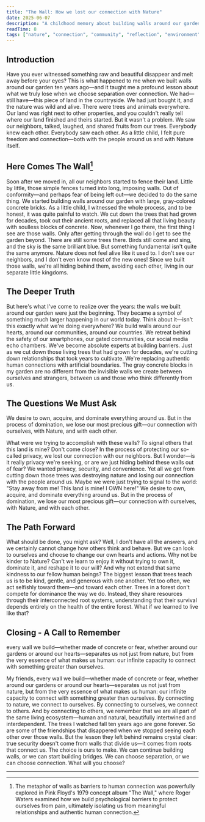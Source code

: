 ```yaml
---
title: "The Wall: How we lost our connection with Nature"
date: 2025-06-07
description: "A childhood memory about building walls around our garden and reflections on how we lost our connection with Nature and others."
readTime: 8
tags: ["nature", "connection", "community", "reflection", "environment"]
---
```



## Introduction

Have you ever witnessed something raw and beautiful disappear and melt away before your eyes? This is what happened to me when we built walls around our garden ten years ago—and it taught me a profound lesson about what we truly lose when we choose separation over connection.
We had—still have—this piece of land in the countryside. We had just bought it, and the nature was wild and alive. There were trees and animals everywhere. Our land was right next to other properties, and you couldn't really tell where our land finished and theirs started. But it wasn't a problem. We saw our neighbors, talked, laughed, and shared fruits from our trees. Everybody knew each other. Everybody saw each other. As a little child, I felt pure freedom and connection—both with the people around us and with Nature itself.


## Here Comes The Wall[^1]

Soon after we moved in, all our neighbors started to fence their land. Little by little, those simple fences turned into long, imposing walls. Out of conformity—and perhaps fear of being left out—we decided to do the same thing. We started building walls around our garden with large, gray-colored concrete bricks.
As a little child, I witnessed the whole process, and to be honest, it was quite painful to watch. We cut down the trees that had grown for decades, took out their ancient roots, and replaced all that living beauty with soulless blocks of concrete.
Now, whenever I go there, the first thing I see are those walls. Only after getting through the wall do I get to see the garden beyond. There are still some trees there. Birds still come and sing, and the sky is the same brilliant blue. But something fundamental isn't quite the same anymore.
Nature does not feel alive like it used to. I don't see our neighbors, and I don't even know most of the new ones! Since we built those walls, we're all hiding behind them, avoiding each other, living in our separate little kingdoms.


## The Deeper Truth

But here's what I've come to realize over the years: the walls we built around our garden were just the beginning. They became a symbol of something much larger happening in our world today.
Think about it—isn't this exactly what we're doing everywhere? We build walls around our hearts, around our communities, around our countries. We retreat behind the safety of our smartphones, our gated communities, our social media echo chambers. We've become absolute experts at building barriers.
Just as we cut down those living trees that had grown for decades, we're cutting down relationships that took years to cultivate. We're replacing authentic human connections with artificial boundaries. The gray concrete blocks in my garden are no different from the invisible walls we create between ourselves and strangers, between us and those who think differently from us.


## The Questions We Must Ask

<Summary>
We desire to own, acquire, and dominate everything around us. But in the process of domination, we lose our most precious gift—our connection with ourselves, with Nature, and with each other.
</Summary>

What were we trying to accomplish with these walls? To signal others that this land is mine? Don't come close? In the process of protecting our so-called privacy, we lost our connection with our neighbors. But I wonder—is it really privacy we're seeking, or are we just hiding behind these walls out of fear?
We wanted privacy, security, and convenience. Yet all we got from cutting down those trees was destroying nature and losing our connection with the people around us. Maybe we were just trying to signal to the world: "Stay away from me! This land is mine! I OWN here!"
We desire to own, acquire, and dominate everything around us. But in the process of domination, we lose our most precious gift—our connection with ourselves, with Nature, and with each other.


## The Path Forward

What should be done, you might ask? Well, I don't have all the answers, and we certainly cannot change how others think and behave. But we can look to ourselves and choose to change our own hearts and actions.
Why not be kinder to Nature? Can't we learn to enjoy it without trying to own it, dominate it, and reshape it to our will? And why not extend that same kindness to our fellow human beings?
The biggest lesson that trees teach us is to be kind, gentle, and generous with one another. Yet too often, we act selfishly toward them—and toward each other. Trees in a forest don't compete for dominance the way we do. Instead, they share resources through their interconnected root systems, understanding that their survival depends entirely on the health of the entire forest.
What if we learned to live like that?


## Closing - A Call to Remember

<Summary>
every wall we build—whether made of concrete or fear, whether around our gardens or around our hearts—separates us not just from nature, but from the very essence of what makes us human: our infinite capacity to connect with something greater than ourselves.
</Summary>

My friends, every wall we build—whether made of concrete or fear, whether around our gardens or around our hearts—separates us not just from nature, but from the very essence of what makes us human: our infinite capacity to connect with something greater than ourselves.
By connecting to nature, we connect to ourselves. By connecting to ourselves, we connect to others. And by connecting to others, we remember that we are all part of the same living ecosystem—human and natural, beautifully intertwined and interdependent.
The trees I watched fall ten years ago are gone forever. So are some of the friendships that disappered when we stopped seeing each other over those walls. But the lesson they left behind remains crystal clear: true security doesn't come from walls that divide us—it comes from roots that connect us.
The choice is ours to make. We can continue building walls, or we can start building bridges. We can choose separation, or we can choose connection.
What will you choose?

---

[^1]: The metaphor of walls as barriers to human connection was powerfully explored in Pink Floyd's 1979 concept album "The Wall," where Roger Waters examined how we build psychological barriers to protect ourselves from pain, ultimately isolating us from meaningful relationships and authentic human connection.

